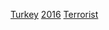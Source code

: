 {{cat topic in year| topic=土耳其恐怖活動| year=2016}}

[[Category:2016年恐怖活動|Turkey]]
[[Category:土耳其各年恐怖活動|2016]]
[[Category:2016年土耳其罪案|Terrorist]]